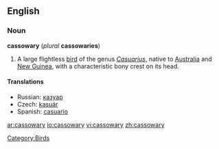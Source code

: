 ==English==
===Noun===
'''cassowary''' (''plural'' '''cassowaries''')

# A large flightless [[bird]] of the genus ''[[Casuarius]]'', native to [[Australia]] and [[New Guinea]], with a characteristic bony crest on its head.

====Translations====
*Russian: [[казуар]]
*Czech: [[kasuár]]
*Spanish: [[casuario]]

[[Category:Birds]]

[[ar:cassowary]]
[[io:cassowary]]
[[vi:cassowary]]
[[zh:cassowary]]